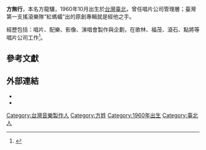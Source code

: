 {{藝人
| 姓名 = 方無行
| 類型 = 製作人
| 圖片 = 
| 圖片名稱 = 
| 圖片尺寸 = 
| 英文名 = Spinfun
| 綽號 = 
| 笔名 = 
| 出生日期 = 
| 出生地點 = 臺北
| 國籍 = 
| 逝世 = 
| 配偶 = 
| 音樂類型 = 
| 職業 = [[製作人|製作人]]
| 演奏樂器 = 
| 活躍年代 = 
| 唱片公司 = 
| 經紀公司 =
| 相關團體 = 
| 網站 = 
}}
'''方無行'''，本名方龍驤，1960年10月出生於[[台灣|台灣]][[臺北|臺北]]，曾任唱片公司管理層；臺灣第一支搖滾樂隊“紅螞蟻”出的原創專輯就是經他之手。

經歷包括：唱片、配樂、影像、演唱會製作與企劃，在歌林、福茂、滾石、點將等唱片公司工作<ref>{{cite book|author=作者：方可行  |coauthors=周樾 攝、龍傑娣 編、林維青 發行人 |title=泥石流本紀（残本）——方無行 |year=2015 |publisher=萬象圖書股份有限公司 |location=台灣 |isbn=957-669-851-0 |date=2015-12-11 |accessdate=2018-10-08 }}</ref>。

==參考文獻==
{{reflist}}


==外部連結==
*{{weibo|spinfun|方無行}}
*{{douban|458069634}}


[[Category:台灣音樂製作人|Category:台灣音樂製作人]]
[[Category:方姓|Category:方姓]]
[[Category:1960年出生|Category:1960年出生]]
[[Category:臺北人|Category:臺北人]]